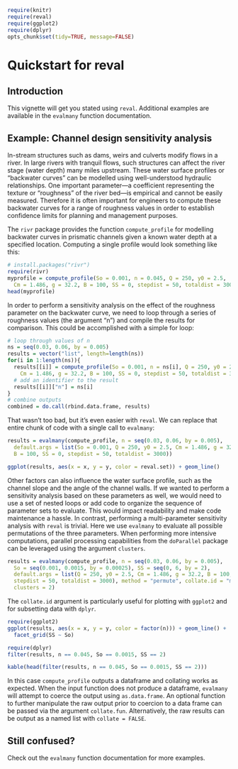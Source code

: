 %\VignetteEngine{knitr::knitr}
%\VignetteIndexEntry{quickstart}

```{r include=FALSE}
require(knitr)
require(reval)
require(ggplot2)
require(dplyr)
opts_chunk$set(tidy=TRUE, message=FALSE)
```

Quickstart for reval
====================

Introduction
------------
This vignette will get you stated using `reval`. Additional examples are 
available in the `evalmany` function documentation.

Example: Channel design sensitivity analysis
--------------------------------------------

In-stream structures such as dams, weirs and culverts modify flows in a river. 
In large rivers with tranquil flows, such structures can affect the river stage
(water depth) many miles upstream. These water surface profiles or "backwater 
curves" can be modelled using well-understood hydraulic relationships. One 
important parameter---a coefficient representing the texture or "roughness" of 
the river bed---is empirical and cannot be easily measured. Therefore it is 
often important for engineers to compute these backwater curves for a range of
roughness values in order to establish confidence limits for planning and 
management purposes.

The `rivr` package provides the function `compute_profile` for modelling 
backwater curves in prismatic channels given a known water depth at a specified 
location. Computing a single profile would look something like this: 

```{r single}
# install.packages("rivr")
require(rivr)
myprofile = compute_profile(So = 0.001, n = 0.045, Q = 250, y0 = 2.5, 
  Cm = 1.486, g = 32.2, B = 100, SS = 0, stepdist = 50, totaldist = 3000)
head(myprofile)
```

In order to perform a sensitivity analysis on the effect of the roughness 
parameter on the backwater curve, we need to loop through a series of roughness 
values (the argument "n") and compile the results for comparison. This could be 
accomplished with a simple for loop: 

```{r loop}
# loop through values of n
ns = seq(0.03, 0.06, by = 0.005)
results = vector("list", length=length(ns))
for(i in 1:length(ns)){
  results[[i]] = compute_profile(So = 0.001, n = ns[i], Q = 250, y0 = 2.5, 
    Cm = 1.486, g = 32.2, B = 100, SS = 0, stepdist = 50, totaldist = 3000)
  # add an identifier to the result
  results[[i]]["n"] = ns[i]
}
# combine outputs
combined = do.call(rbind.data.frame, results)
```
 
That wasn't too bad, but it's even easier with `reval`. We can replace that
entire chunk of code with a single call to `evalmany`:

```{r reval-single}
results = evalmany(compute_profile, n = seq(0.03, 0.06, by = 0.005),
  default.args = list(So = 0.001, Q = 250, y0 = 2.5, Cm = 1.486, g = 32.2, 
  B = 100, SS = 0, stepdist = 50, totaldist = 3000))
```
```{r plot-single, echo=FALSE, fig.width=10, fig.height=5, dpi=200}
ggplot(results, aes(x = x, y = y, color = reval.set)) + geom_line()
```

Other factors can also influence the water surface profile, such as the channel
slope and the angle of the channel walls. If we wanted to perform a sensitivity
analysis based on these parameters as well, we would need to use a set 
of nested loops or add code to organize the sequence of parameter sets to 
evaluate. This would impact readability and make code maintenance a hassle. 
In contrast, performing a multi-parameter sensitivity analysis with `reval` is 
trivial. Here we use `evalmany` to evaluate all possible permutations of the 
three parameters. When performing more intensive computations, parallel 
processing capabilities from the `doParallel` package can be leveraged using 
the argument `clusters`.

```{r reval-multi}
results = evalmany(compute_profile, n = seq(0.03, 0.06, by = 0.005),
  So = seq(0.001, 0.0015, by = 0.00025), SS = seq(0, 6, by = 2),
  default.args = list(Q = 250, y0 = 2.5, Cm = 1.486, g = 32.2, B = 100, 
  stepdist = 50, totaldist = 3000), method = "permute", collate.id = "multi",
  clusters = 2)
```

The `collate.id` argument is particularly useful for plotting with `ggplot2`
and for subsetting data with `dplyr`.

```{r plot-curves, fig.width=10, dpi=200}
require(ggplot2)
ggplot(results, aes(x = x, y = y, color = factor(n))) + geom_line() + 
  facet_grid(SS ~ So)  
```
```{r filter-data, results="hide"}  
require(dplyr)
filter(results, n == 0.045, So == 0.0015, SS == 2)
```
```{r first-five, echo=FALSE}
kable(head(filter(results, n == 0.045, So == 0.0015, SS == 2)))
```

In this case `compute_profile` outputs a dataframe and collating works as 
expected. When the input function does not produce a dataframe, `evalmany` will
attempt to coerce the output using `as.data.frame`. An optional function to 
further manipulate the raw output prior to coercion to a data frame can be 
passed via the argument `collate.fun`. Alternatively, the raw results can be 
output as a named list with `collate = FALSE`. 


Still confused? 
---------------

Check out the `evalmany` function documentation for more examples.
